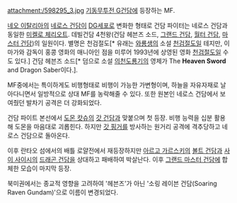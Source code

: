 attachment:/598295_3.jpg
[[기동무투전 G건담]]에 등장하는 MF.

[[네오 이탈리아]]의 [[네로스 건담]]이 [[DG세포]]로 변화한 형태로 건담 파이터는 네로스 건담과 동일한 [[미켈로 체리오트]]. 데빌건담 4천왕(건담 헤븐즈 소드, [[그랜드 건담]], [[월터 건담]], [[마스터 건담]])의 일원이다. 별명은 천검절도[* 유래는 [[와룡생]]의 소설 [[천검절도]]일 테지만, 이마가와 감독이 홍콩 영화의 매니아인 점을 미루어 1993년에 상영된 영화 [[천검절도]]일 수도 있다.] 건담 헤븐즈 소드[* 덤으로 소설 [[의천도룡기]]의 영제가 The '''Heaven Sword''' and Dragon Saber이다.].

MF중에서는 특이하게도 비행형태로 비행이 가능한 가변형이며, 하늘을 자유자재로 날아다니면서 일방적으로 상대 MF를 농락해줄 수 있다. 또한 원본인 네로스 건담에서 보여줬던 발차기 공격은 더 강화되었다.

건담 파이트 본선에서 [[도몬 캇슈]]의 [[갓 건담]]과 맞붙으며 첫 등장. 비행 능력을 십분 활용해 도몬을 마음대로 괴롭힌다. 하지만 [[갓 핑거]]를 방사하는 원거리 공격에 격추당하고 네로스 건담으로 돌아온다.

이후 란타오 섬에서의 배틀 로얄전에서 재등장하지만 [[아르고 가르스키]]의 [[볼트 건담]]과 [[사이 사이시]]의 [[드래곤 건담]]을 상대하고 패배하여 박살난다. 이후 [[그랜드 마스터 건담]]에 합체한 모습이 마지막 등장.

북미권에서는 종교적 영향을 고려하여 '헤븐즈'가 아닌 '소링 레이븐 건담(Soaring Raven Gundam)'으로 이름이 변경되었다.
